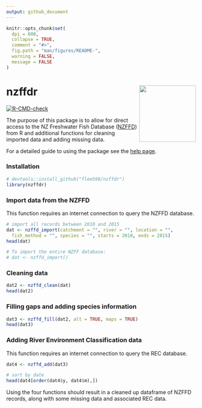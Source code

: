 ```yaml
---
output: github_document
---
```


```r
knitr::opts_chunk$set(
  dpi = 600,
  collapse = TRUE,
  comment = "#>",
  fig.path = "man/figures/README-",
  warning = FALSE,
  message = FALSE 
)
```

# nzffdr <img src='man/figures/nzffdr_hex.png' align="right" height="150" /></a>


<!-- badges: start -->
[![R-CMD-check](https://github.com/flee598/nzffdr/workflows/R-CMD-check/badge.svg)](https://github.com/flee598/nzffdr/actions)
<!-- badges: end -->


The purpose of this package is to allow for direct access to the NZ Freshwater Fish Database ([NZFFD](https://nzffdms.niwa.co.nz/search)) from R and additional functions for cleaning imported data and adding missing data. 

For a detailed guide to using the package see the [help page](https://flee598.github.io/nzffdr/).

### Installation
```r
# devtools::install_github("flee598/nzffdr")
library(nzffdr)
```

### Import data from the NZFFD 

This function requires an internet connection to query the NZFFD database. 

```r
# import all records between 2010 and 2015
dat <- nzffd_import(catchment = "", river = "", location = "", 
  fish_method = "", species = "", starts = 2010, ends = 2015)
head(dat)

# To import the entire NZFF database:
# dat <- nzffd_import()
```

### Cleaning data

```r
dat2 <- nzffd_clean(dat)
head(dat2)
```

### Filling gaps and adding species information

```r
dat3 <- nzffd_fill(dat2, alt = TRUE, maps = TRUE)
head(dat3)
```

  
### Adding River Environment Classification data

This function requires an internet connection to query the REC database. 

```r
dat4 <- nzffd_add(dat3)

# sort by date
head(dat4[order(dat4$y, dat4$m),])
```

Using the four functions should result in a cleaned up dataframe of NZFFD records, along with some missing data and associated REC data.

